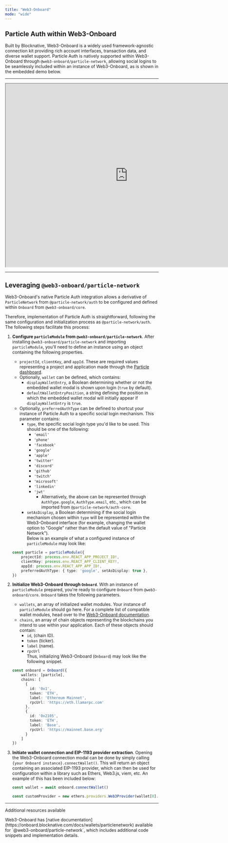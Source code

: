 ```yaml
---
title: "Web3-Onboard"
mode: "wide"
---
```


## Particle Auth within Web3-Onboard

Built by Blocknative, Web3-Onboard is a widely used framework-agnostic connection kit providing rich account interfaces, transaction data, and diverse wallet support. Particle Auth is natively supported within Web3-Onboard through `@web3-onboard/particle-network`, allowing social logins to be seamlessly included within an instance of Web3-Onboard, as is shown in the embedded demo below.

***

<iframe 
width="800"
height="600" 
src="https://particle-web3-onboard-demo.replit.app/"> 
</iframe>

***

## Leveraging `@web3-onboard/particle-network`

Web3-Onboard's native Particle Auth integration allows a derivative of `ParticleNetwork` from `@particle-network/auth` to be configured and defined within `Onboard` from `@web3-onboard/core`.

Therefore, implementation of Particle Auth is straightforward, following the same configuration and initialization process as `@particle-network/auth`. The following steps facilitate this process:

1. **Configure `particleModule` from `@web3-onboard/particle-network`**. After installing `@web3-onboard/particle-network` and importing `particleModule`, you'll need to define an instance using an object containing the following properties.
   - `projectId`, `clientKey`, and `appId`. These are required values representing a project and application made through the [Particle dashboard](https://dashboard.particle.network).
   - Optionally, `wallet` can be defined, which contains:
     - `displayWalletEntry`, a Boolean determining whether or not the embedded wallet modal is shown upon login (`true` by default).
     - `defaultWalletEntryPosition`, a string defining the position in which the embedded wallet modal will initially appear if `displayWalletEntry` is `true`.
   - Optionally, `preferredAuthType` can be defined to shortcut your instance of Particle Auth to a specific social login mechanism. This parameter contains:
     - `type`, the specific social login type you'd like to be used. This should be one of the following:
       - `'email'`
       - `'phone'`
       - `'facebook'`
       - `'google'`
       - `'apple'`
       - `'twitter'`
       - `'discord'`
       - `'github'`
       - `'twitch'`
       - `'microsoft'`
       - `'linkedin'`
       - `'jwt'`
         - Alternatively, the above can be represented through `AuthType.google`, `AuthType.email`, etc., which can be imported from `@particle-network/auth-core`.
     - `setAsDisplay`, a Boolean determining if the social login mechanism chosen within `type` will be represented within the Web3-Onboard interface (for example, changing the wallet option to "Google" rather than the default value of "Particle Network").  
       Below is an example of what a configured instance of `particleModule` may look like:
   ```typescript typescript
   const particle = particleModule({
       projectId: process.env.REACT_APP_PROJECT_ID!,
       clientKey: process.env.REACT_APP_CLIENT_KEY!,
       appId: process.env.REACT_APP_APP_ID!,
       preferredAuthType: { type: 'google', setAsDisplay: true },
   })
   ```
2. **Initialize Web3-Onboard through `Onboard`**. With an instance of `particleModule` prepared, you're ready to configure `Onboard` from `@web3-onboard/core`. `Onboard` takes the following parameters.
   - `wallets`, an array of initialized wallet modules. Your instance of `particleModule` should go here. For a complete list of compatible wallet modules, head over to the [Web3-Onboard documentation](https://onboard.blocknative.com/docs/overview/introduction).
   - `chains`, an array of chain objects representing the blockchains you intend to use within your application. Each of these objects should contain:
     - `id`, (chain ID).
     - `token` (ticker).
     - `label` (name).
     - `rpcUrl`  
       Thus, initializing Web3-Onboard (`Onboard`) may look like the following snippet.
   ```typescript typescript
   const onboard = Onboard({
       wallets: [particle],
       chains: [
         {
           id: '0x1',
           token: 'ETH',
           label: 'Ethereum Mainnet',
           rpcUrl: 'https://eth.llamarpc.com'
         },
         {
           id: '0x2105',
           token: 'ETH',
           label: 'Base',
           rpcUrl: 'https://mainnet.base.org'
         }
       ]
   })
   ```
3. **Initiate wallet connection and EIP-1193 provider extraction**. Opening the Web3-Onboard connection modal can be done by simply calling `{your Onboard instance}.connectWallet()`. This will return an object containing an associated EIP-1193 provider, which can then be used for configuration within a library such as Ethers, Web3.js, viem, etc. An example of this has been included below:

   ```typescript typescript
   const wallet = await onboard.connectWallet()

   const customProvider = new ethers.providers.Web3Provider(wallet[0].provider, "any");
   ```

***

<Tip>
<p>Additional resources available</p>
<p>Web3-Onboard has [native documentation](https://onboard.blocknative.com/docs/wallets/particlenetwork) available for `@web3-onboard/particle-network`, which includes additional code snippets and implementation details.</p>
</Tip>
